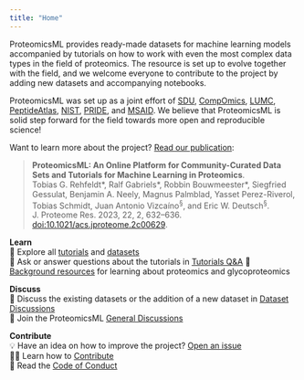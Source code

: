 ```yaml
---
title: "Home"
---
```


ProteomicsML provides ready-made datasets for machine learning models accompanied by
tutorials on how to work with even the most complex data types in the field of
proteomics. The resource is set up to evolve together with the field, and we welcome
everyone to contribute to the project by adding new datasets and accompanying notebooks.

ProteomicsML was set up as a joint effort of [SDU][sdu], [CompOmics][compomics],
[LUMC][lumc], [PeptideAtlas][peptideatlas], [NIST][nist], [PRIDE][pride],
and [MSAID][msaid]. We believe that ProteomicsML is solid step forward for the field towards
more open and reproducible science!

Want to learn more about the project? [Read our publication](publication.html):

>**ProteomicsML: An Online Platform for Community-Curated Data Sets and Tutorials for Machine Learning in Proteomics**.<br>
>Tobias G. Rehfeldt\*, Ralf Gabriels\*, Robbin Bouwmeester\*, Siegfried Gessulat, Benjamin A. Neely, Magnus Palmblad, Yasset Perez-Riverol, Tobias Schmidt, Juan Antonio Vizcaı́no^§^, and Eric W. Deutsch^§^.<br>
>J. Proteome Res. 2023, 22, 2, 632–636. [doi:10.1021/acs.jproteome.2c00629](https://doi.org/10.1021/acs.jproteome.2c00629).



[sdu]: https://www.sdu.dk/
[compomics]: https://compomics.com
[lumc]: https://www.lumc.nl/?setlanguage=English&setcountry=en
[peptideatlas]:  http://www.peptideatlas.org/
[nist]: https://www.nist.gov/
[pride]: https://www.ebi.ac.uk/pride/
[msaid]: https://www.msaid.de/

**Learn**<br>
📒 Explore all [tutorials][tutorials] and [datasets][datasets]<br>
🙏 Ask or answer questions about the tutorials in [Tutorials Q&A][tutorials-qa]
📒 [Background resources][background_resources] for learning about proteomics and glycoproteomics<br>

**Discuss**<br>
📄 Discuss the existing datasets or the addition of a new dataset in [Dataset Discussions][dataset-discussions]<br>
💬 Join the ProteomicsML [General Discussions][general-discussions]<br>

**Contribute**<br>
💡 Have an idea on how to improve the project? [Open an issue][open-issue]<br>
🧑‍🔧 Learn how to [Contribute][contributing]<br>
🤝 Read the [Code of Conduct][code-of-conduct]<br>

[tutorials]: /tutorials
[datasets]: /datasets
[tutorials-qa]: https://github.com/ProteomicsML/ProteomicsML/discussions/categories/tutorials-q-a
[background_resources]: /background_resources.html
[dataset-discussions]: https://github.com/ProteomicsML/ProteomicsML/discussions/categories/dataset-discussions
[general-discussions]: https://github.com/ProteomicsML/ProteomicsML/discussions/categories/general
[open-issue]: https://github.com/ProteomicsML/ProteomicsML/issues
[contributing]: https://www.proteomicsml.org/contributing.html
[code-of-conduct]: https://www.proteomicsml.org/code-of-conduct.html
